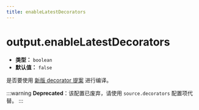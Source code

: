 ```yaml
---
title: enableLatestDecorators
---
```


# output.enableLatestDecorators

- **类型：** `boolean`
- **默认值：** `false`

是否要使用 [新版 decorator 提案](https://github.com/tc39/proposal-decorators/tree/7fa580b40f2c19c561511ea2c978e307ae689a1b) 进行编译。

:::warning
**Deprecated**：该配置已废弃，请使用 `source.decorators` 配置项代替。
:::
